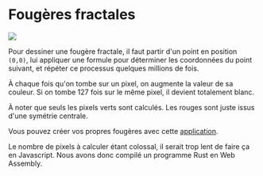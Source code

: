 
# Fougères fractales

<img src={Image} />

Pour dessiner une fougère fractale, il faut partir d'un point en position `(0,0)`,
lui appliquer une formule pour déterminer les coordonnées du point suivant, et
répéter ce processus quelques millions de fois.

À chaque fois qu'on tombe sur un pixel, on augmente la valeur de sa couleur.
Si on tombe 127 fois sur le même pixel, il devient totalement blanc.

À noter que seuls les pixels verts sont calculés. Les rouges sont juste issus d'une
symétrie centrale.

Vous pouvez créer vos propres fougères avec cette [application](https://tolokoban.github.io/fern).

Le nombre de pixels à calculer étant colossal, il serait trop lent de faire ça en Javascript.
Nous avons donc compilé un programme Rust en Web Assembly.
